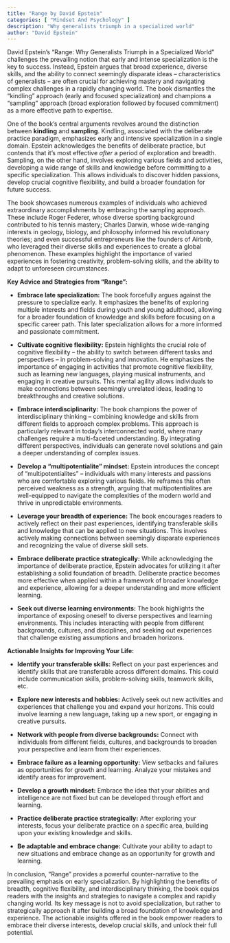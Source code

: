 ```yaml
---
title: "Range by David Epstein"
categories: [ "Mindset And Psychology" ]
description: "Why generalists triumph in a specialized world"
author: "David Epstein"
---
```

David Epstein's "Range: Why Generalists Triumph in a Specialized World" challenges the prevailing notion that early and intense specialization is the key to success.  Instead, Epstein argues that broad experience, diverse skills, and the ability to connect seemingly disparate ideas – characteristics of generalists – are often crucial for achieving mastery and navigating complex challenges in a rapidly changing world. The book dismantles the "kindling" approach (early and focused specialization) and champions a "sampling" approach (broad exploration followed by focused commitment) as a more effective path to expertise.

One of the book's central arguments revolves around the distinction between **kindling** and **sampling**.  Kindling, associated with the deliberate practice paradigm, emphasizes early and intensive specialization in a single domain.  Epstein acknowledges the benefits of deliberate practice, but contends that it's most effective *after* a period of exploration and breadth. Sampling, on the other hand, involves exploring various fields and activities, developing a wide range of skills and knowledge before committing to a specific specialization.  This allows individuals to discover hidden passions, develop crucial cognitive flexibility, and build a broader foundation for future success.

The book showcases numerous examples of individuals who achieved extraordinary accomplishments by embracing the sampling approach.  These include Roger Federer, whose diverse sporting background contributed to his tennis mastery; Charles Darwin, whose wide-ranging interests in geology, biology, and philosophy informed his revolutionary theories; and even successful entrepreneurs like the founders of Airbnb, who leveraged their diverse skills and experiences to create a global phenomenon.  These examples highlight the importance of varied experiences in fostering creativity, problem-solving skills, and the ability to adapt to unforeseen circumstances.

**Key Advice and Strategies from "Range":**

* **Embrace late specialization:**  The book forcefully argues against the pressure to specialize early. It emphasizes the benefits of exploring multiple interests and fields during youth and young adulthood, allowing for a broader foundation of knowledge and skills before focusing on a specific career path. This later specialization allows for a more informed and passionate commitment.

* **Cultivate cognitive flexibility:**  Epstein highlights the crucial role of cognitive flexibility – the ability to switch between different tasks and perspectives – in problem-solving and innovation.  He emphasizes the importance of engaging in activities that promote cognitive flexibility, such as learning new languages, playing musical instruments, and engaging in creative pursuits.  This mental agility allows individuals to make connections between seemingly unrelated ideas, leading to breakthroughs and creative solutions.

* **Embrace interdisciplinarity:**  The book champions the power of interdisciplinary thinking – combining knowledge and skills from different fields to approach complex problems.  This approach is particularly relevant in today's interconnected world, where many challenges require a multi-faceted understanding.  By integrating different perspectives, individuals can generate novel solutions and gain a deeper understanding of complex issues.

* **Develop a "multipotentialite" mindset:**  Epstein introduces the concept of "multipotentialites" – individuals with many interests and passions who are comfortable exploring various fields. He reframes this often perceived weakness as a strength, arguing that multipotentialites are well-equipped to navigate the complexities of the modern world and thrive in unpredictable environments.

* **Leverage your breadth of experience:**  The book encourages readers to actively reflect on their past experiences, identifying transferable skills and knowledge that can be applied to new situations.  This involves actively making connections between seemingly disparate experiences and recognizing the value of diverse skill sets.

* **Embrace deliberate practice strategically:**  While acknowledging the importance of deliberate practice, Epstein advocates for utilizing it after establishing a solid foundation of breadth.  Deliberate practice becomes more effective when applied within a framework of broader knowledge and experience, allowing for a deeper understanding and more efficient learning.

* **Seek out diverse learning environments:**  The book highlights the importance of exposing oneself to diverse perspectives and learning environments.  This includes interacting with people from different backgrounds, cultures, and disciplines, and seeking out experiences that challenge existing assumptions and broaden horizons.

**Actionable Insights for Improving Your Life:**

* **Identify your transferable skills:**  Reflect on your past experiences and identify skills that are transferable across different domains. This could include communication skills, problem-solving skills, teamwork skills, etc.

* **Explore new interests and hobbies:**  Actively seek out new activities and experiences that challenge you and expand your horizons.  This could involve learning a new language, taking up a new sport, or engaging in creative pursuits.

* **Network with people from diverse backgrounds:**  Connect with individuals from different fields, cultures, and backgrounds to broaden your perspective and learn from their experiences.

* **Embrace failure as a learning opportunity:**  View setbacks and failures as opportunities for growth and learning.  Analyze your mistakes and identify areas for improvement.

* **Develop a growth mindset:**  Embrace the idea that your abilities and intelligence are not fixed but can be developed through effort and learning.

* **Practice deliberate practice strategically:**  After exploring your interests, focus your deliberate practice on a specific area, building upon your existing knowledge and skills.

* **Be adaptable and embrace change:**  Cultivate your ability to adapt to new situations and embrace change as an opportunity for growth and learning.

In conclusion, "Range" provides a powerful counter-narrative to the prevailing emphasis on early specialization.  By highlighting the benefits of breadth, cognitive flexibility, and interdisciplinary thinking, the book equips readers with the insights and strategies to navigate a complex and rapidly changing world.  Its key message is not to avoid specialization, but rather to strategically approach it after building a broad foundation of knowledge and experience.  The actionable insights offered in the book empower readers to embrace their diverse interests, develop crucial skills, and unlock their full potential.

